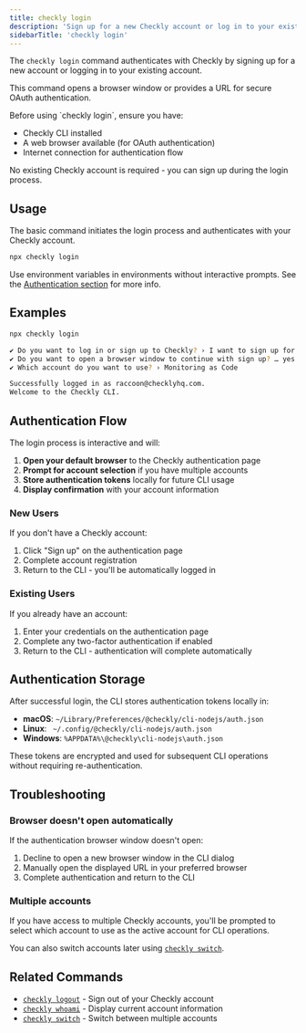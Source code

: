 ```yaml
---
title: checkly login
description: 'Sign up for a new Checkly account or log in to your existing account.'
sidebarTitle: 'checkly login'
---
```


The `checkly login` command authenticates with Checkly by signing up for a new account or logging in to your existing account.

This command opens a browser window or provides a URL for secure OAuth authentication.

<Accordion title="Prerequisites">
Before using `checkly login`, ensure you have:

- Checkly CLI installed
- A web browser available (for OAuth authentication)
- Internet connection for authentication flow

No existing Checkly account is required - you can sign up during the login process.
</Accordion>

## Usage

The basic command initiates the login process and authenticates with your Checkly account.

```bash Terminal
npx checkly login
```

<Tip>Use environment variables in environments without interactive prompts. See the [Authentication section](/cli/authentication#other-authentication-options) for more info.</Tip>

## Examples

```bash Terminal
npx checkly login

✔ Do you want to log in or sign up to Checkly? › I want to sign up for a new Checkly account
✔ Do you want to open a browser window to continue with sign up? … yes
✔ Which account do you want to use? › Monitoring as Code

Successfully logged in as raccoon@checklyhq.com.
Welcome to the Checkly CLI.
```

## Authentication Flow

The login process is interactive and will:

1. **Open your default browser** to the Checkly authentication page
2. **Prompt for account selection** if you have multiple accounts
3. **Store authentication tokens** locally for future CLI usage
4. **Display confirmation** with your account information

### New Users

If you don't have a Checkly account:

1. Click "Sign up" on the authentication page
2. Complete account registration
3. Return to the CLI - you'll be automatically logged in

### Existing Users

If you already have an account:

1. Enter your credentials on the authentication page
2. Complete any two-factor authentication if enabled
3. Return to the CLI - authentication will complete automatically

## Authentication Storage

After successful login, the CLI stores authentication tokens locally in:

- **macOS**: `~/Library/Preferences/@checkly/cli-nodejs/auth.json`
- **Linux**: ` ~/.config/@checkly/cli-nodejs/auth.json`
- **Windows**: `%APPDATA%\@checkly\cli-nodejs\auth.json`

These tokens are encrypted and used for subsequent CLI operations without requiring re-authentication.

## Troubleshooting

### Browser doesn't open automatically

If the authentication browser window doesn't open:

1. Decline to open a new browser window in the CLI dialog
2. Manually open the displayed URL in your preferred browser
3. Complete authentication and return to the CLI

### Multiple accounts

If you have access to multiple Checkly accounts, you'll be prompted to select which account to use as the active account for CLI operations.

You can also switch accounts later using [`checkly switch`](/cli/checkly-switch).

## Related Commands

- [`checkly logout`](/cli/checkly-logout) - Sign out of your Checkly account
- [`checkly whoami`](/cli/checkly-whoami) - Display current account information
- [`checkly switch`](/cli/checkly-switch) - Switch between multiple accounts

